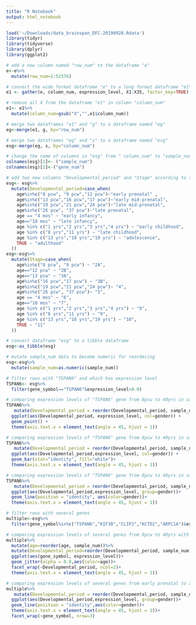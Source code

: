 ```yaml
---
title: "R Notebook"
output: html_notebook
---
```


```r
load('~/Downloads/data_brainspan_DFC.20190928.Rdata')
library(tidyr)
library(tidyverse)
library(dplyr)
library(ggplot2)
```

```r
# add a new column named "row_num" to the dataframe "e"
e<-e%>%
  mutate(row_num=1:52376)
```

```r
# convert the wide format dataframe "e" to a long format dataframe "e1"
e1 <- gather(e, column_num, expression_level, X1:X35, factor_key=TRUE)
```

```r
# remove all X from the dataframe "e1" in column "column_num"
e1<- e1%>%
  mutate(column_num=gsub("X","",e1$column_num))
```

```r
# merge two dataframes "e1" and "g" to a dataframe named "eg"
eg<-merge(e1, g, by="row_num")
```

```r
# merge two dataframes "eg" and "s" to a dataframe named "esg"
esg<-merge(eg, s, by="column_num")
```

```r
# change the name of columns in "esg" from " column_num" to "sample_num" and "row_num" to "gene_num"
colnames(esg)[1]<- ("sample_num")
colnames(esg)[2]<-("gene_num")
```

```r
# add two new columns "Developmental_period" and "Stage" according to sample's age
esg<- esg%>%
  mutate(Developmental_period=case_when(
    age%in%c("8 pcw", "9 pcw","12 pcw")~"early prenatal" ,
    age%in%c("13 pcw","16 pcw","17 pcw")~"early mid-prenatal",
    age%in%c("19 pcw","21 pcw","24 pcw")~"late mid-prenatal",
    age%in%c("26 pcw", "37 pcw")~"late prenatal",
    age == "4 mos" ~ "early infancy",
    age=="10 mos" ~ "late infancy",
    age %in% c("1 yrs","2 yrs","3 yrs","4 yrs") ~ "early childhood",
    age %in% c("8 yrs","11 yrs") ~ "late childhood",
    age %in% c("13 yrs","18 yrs","19 yrs") ~ "adolescence",
    TRUE ~ "adulthood"
  ))
esg<-esg%>%
  mutate(Stage=case_when(
    age%in%c("8 pcw", "9 pcw") ~ "2A",
    age=="12 pcw" ~ "2B",
    age=="13 pcw" ~ "3A",
    age%in%c("16 pcw","17 pcw") ~ "3B",
    age%in%c("19 pcw","21 pcw","24 pcw")~ "4",
    age%in%c("26 pcw", "37 pcw")~ "5",
    age == "4 mos" ~ "6",
    age=="10 mos" ~ "7",
    age %in% c("1 yrs","2 yrs","3 yrs","4 yrs") ~ "8",
    age %in% c("8 yrs","11 yrs") ~ "9",
    age %in% c("13 yrs","18 yrs","19 yrs") ~ "10",
    TRUE ~ "11"
  ))
```

```r
# convert dataframe "esg" to a tibble dataframe
esg<-as_tibble(esg)
```

```r
# mutate sample_num data to become numeric for reordering
esg<-esg%>%
  mutate(sample_num=as.numeric(sample_num))
```

```r
# filter rows with "TSPAN6" and which has expression level
TSPAN6<- esg%>%
  filter(gene_symbol=="TSPAN6"&expression_level>0.0)
```


```r
# comparing expression levels of "TSPAN6" gene from 8pcw to 40yrs in samples by sex
TSPAN6%>%
   mutate(Developmental_period = reorder(Developmental_period, sample_num)) %>%
  ggplot(aes(Developmental_period, expression_level, col=gender)) +
  geom_point() +
  theme(axis.text.x = element_text(angle = 45, hjust = 1))
```


```r
# comparing expression levels of "TSPAN6" gene from 8pcw to 40yrs in samples by sex
TSPAN6%>%
   mutate(Developmental_period = reorder(Developmental_period, sample_num)) %>%
  ggplot(aes(Developmental_period,expression_level, col=gender)) +
  geom_bar(stat="identity", fill="white")+
  theme(axis.text.x = element_text(angle = 45, hjust = 1))
```
```r
# comparing expression levels of "TSPAN6" gene from 8pcw to 40yrs in samples by sex
TSPAN6%>%
   mutate(Developmental_period = reorder(Developmental_period, sample_num)) %>%
  ggplot(aes(Developmental_period,expression_level, group=gender))+
  geom_line(position = "identity", aes(color=gender))+
  theme(axis.text.x = element_text(angle = 45, hjust = 1))
```


```r
# filter rows with several genes 
multiple<-esg%>%
  filter(gene_symbol%in%c("TSPAN6","KIF3B","CLIP2","KCTD2","ARPC1A")&expression_level>0.0)
```


```r
# comparing expression levels of several genes from 8pcw to 40yrs with developmental period
multiple%>%
  mutate(age=reorder(age, sample_num))%>%
  mutate(Developmental_period=reorder(Developmental_period, sample_num))%>%
  ggplot(aes(gene_symbol, expression_level))+
  geom_jitter(alpha = 0.8,aes(color=age))+
  facet_wrap(~Developmental_period, ncol=2)+
  theme(axis.text.x = element_text(angle = 45, hjust = 1))
```

```r
# comparing expression levels of several genes from early prenatal to adulthood by sex
multiple%>%
   mutate(Developmental_period = reorder(Developmental_period, sample_num)) %>%
  ggplot(aes(Developmental_period,expression_level, group=gender))+
  geom_line(position = "identity",aes(color=gender))+
  theme(axis.text.x = element_text(angle = 45, hjust = 1))+
  facet_wrap(~gene_symbol, nrow=3)
```
